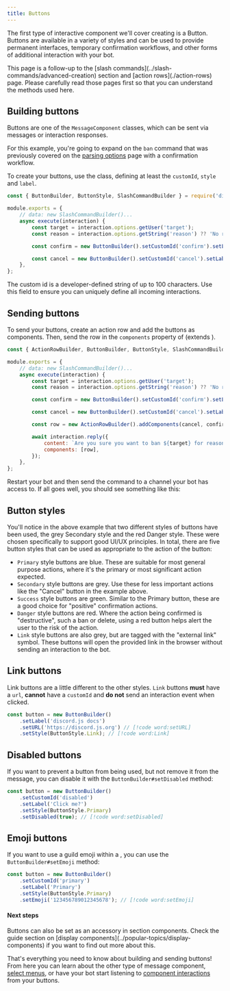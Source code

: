 ```yaml
---
title: Buttons
---
```


The first type of interactive component we'll cover creating is a Button. Buttons are available in a variety of styles and can be used to provide permanent interfaces, temporary confirmation workflows, and other forms of additional interaction with your bot.

<Callout>
	This page is a follow-up to the [slash commands](../slash-commands/advanced-creation) section and [action
	rows](./action-rows) page. Please carefully read those pages first so that you can understand the methods used here.
</Callout>

## Building buttons

Buttons are one of the `MessageComponent` classes, which can be sent via messages or interaction responses.

For this example, you're going to expand on the `ban` command that was previously covered on the [parsing options](../slash-commands/parsing-options) page with a confirmation workflow.

To create your buttons, use the <DocsLink section="builders" path="ButtonBuilder:Class"/> class, defining at least the `customId`, `style` and `label`.

```js
const { ButtonBuilder, ButtonStyle, SlashCommandBuilder } = require('discord.js');

module.exports = {
	// data: new SlashCommandBuilder()...
	async execute(interaction) {
		const target = interaction.options.getUser('target');
		const reason = interaction.options.getString('reason') ?? 'No reason provided';

		const confirm = new ButtonBuilder().setCustomId('confirm').setLabel('Confirm Ban').setStyle(ButtonStyle.Danger);

		const cancel = new ButtonBuilder().setCustomId('cancel').setLabel('Cancel').setStyle(ButtonStyle.Secondary);
	},
};
```

<Callout>
	The custom id is a developer-defined string of up to 100 characters. Use this field to ensure you can uniquely define
	all incoming interactions.
</Callout>

## Sending buttons

To send your buttons, create an action row and add the buttons as components. Then, send the row in the `components` property of <DocsLink path="InteractionReplyOptions:Interface" /> (extends <DocsLink path="BaseMessageOptions:Interface" />).

```js
const { ActionRowBuilder, ButtonBuilder, ButtonStyle, SlashCommandBuilder } = require('discord.js');

module.exports = {
	// data: new SlashCommandBuilder()...
	async execute(interaction) {
		const target = interaction.options.getUser('target');
		const reason = interaction.options.getString('reason') ?? 'No reason provided';

		const confirm = new ButtonBuilder().setCustomId('confirm').setLabel('Confirm Ban').setStyle(ButtonStyle.Danger);

		const cancel = new ButtonBuilder().setCustomId('cancel').setLabel('Cancel').setStyle(ButtonStyle.Secondary);

		const row = new ActionRowBuilder().addComponents(cancel, confirm);

		await interaction.reply({
			content: `Are you sure you want to ban ${target} for reason: ${reason}?`,
			components: [row],
		});
	},
};
```

Restart your bot and then send the command to a channel your bot has access to. If all goes well, you should see something like this:

## Button styles

You'll notice in the above example that two different styles of buttons have been used, the grey Secondary style and the red Danger style. These were chosen specifically to support good UI/UX principles. In total, there are five button styles that can be used as appropriate to the action of the button:

- `Primary` style buttons are blue. These are suitable for most general purpose actions, where it's the primary or most significant action expected.
- `Secondary` style buttons are grey. Use these for less important actions like the "Cancel" button in the example above.
- `Success` style buttons are green. Similar to the Primary button, these are a good choice for "positive" confirmation actions.
- `Danger` style buttons are red. Where the action being confirmed is "destructive", such a ban or delete, using a red button helps alert the user to the risk of the action.
- `Link` style buttons are also grey, but are tagged with the "external link" symbol. These buttons will open the provided link in the browser without sending an interaction to the bot.

## Link buttons

Link buttons are a little different to the other styles. `Link` buttons **must** have a `url`, **cannot** have a `customId` and **do not** send an interaction event when clicked.

```js
const button = new ButtonBuilder()
	.setLabel('discord.js docs')
	.setURL('https://discord.js.org') // [!code word:setURL]
	.setStyle(ButtonStyle.Link); // [!code word:Link]
```

## Disabled buttons

If you want to prevent a button from being used, but not remove it from the message, you can disable it with the `ButtonBuilder#setDisabled` method:

```js
const button = new ButtonBuilder()
	.setCustomId('disabled')
	.setLabel('Click me?')
	.setStyle(ButtonStyle.Primary)
	.setDisabled(true); // [!code word:setDisabled]
```

## Emoji buttons

If you want to use a guild emoji within a <DocsLink path="ButtonBuilder:Class"/>, you can use the `ButtonBuilder#setEmoji` method:

```js
const button = new ButtonBuilder()
	.setCustomId('primary')
	.setLabel('Primary')
	.setStyle(ButtonStyle.Primary)
	.setEmoji('123456789012345678'); // [!code word:setEmoji]
```

#### Next steps

<Callout>
	Buttons can also be set as an accessory in section components. Check the guide section on [display
	components](../popular-topics/display-components) if you want to find out more about this.
</Callout>

That's everything you need to know about building and sending buttons! From here you can learn about the other type of message component, [select menus](./select-menus), or have your bot start listening to [component interactions](./interactions) from your buttons.

